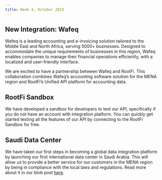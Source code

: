 ```yaml
---
title: Week 4, October 2023
---
```


## New Integration: Wafeq

Wafeq is a leading accounting and e-invoicing solution tailored to the Middle East and North Africa, serving 5000+ businesses. Designed to accommodate the unique requirements of businesses in this region, Wafeq enables companies to manage their financial operations efficiently, with a localized and user-friendly interface.

We are excited to have a partnership between Wafeq and RootFi. This collaboration combines Wafeq’s accounting software solution for the MENA region and RootFi’s Unified API platform for accounting data.

## RootFi Sandbox

We have developed a sandbox for developers to test our API, specifically if you do not have an account with integration platform. You can quickly get started testing all the features of our API by connecting to the RootFi Sandbox for free.

## Saudi Data Center

We have taken our first steps in becoming a global data integration platform by launching our first international data center in Saudi Arabia. This will allow us to provide a better service for our customers in the MENA region by being in compliance with the local laws and regulations. Read more about it in our blob post [here](https://www.rootfi.dev/post/rootfis-new-data-center-in-saudi-arabia).
